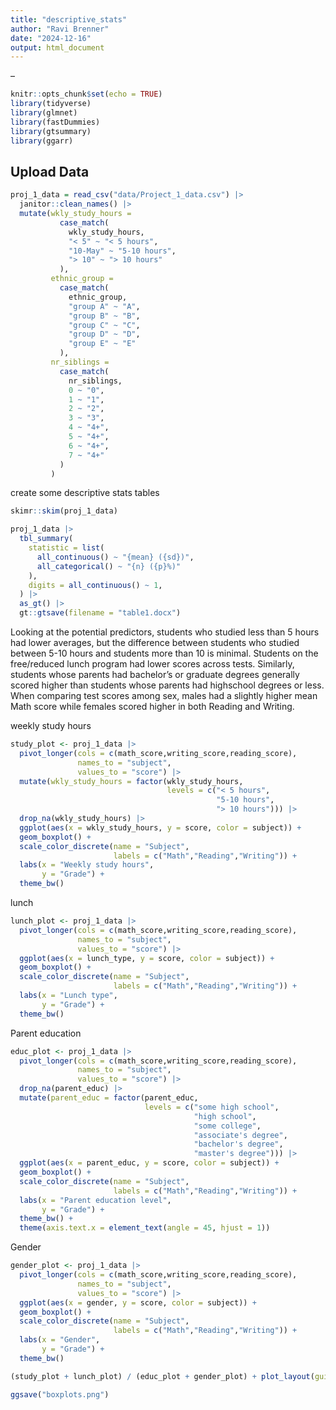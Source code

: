 ```yaml
---
title: "descriptive_stats"
author: "Ravi Brenner"
date: "2024-12-16"
output: html_document
---
```


--

```r
knitr::opts_chunk$set(echo = TRUE)
library(tidyverse)
library(glmnet)
library(fastDummies)
library(gtsummary)
library(ggarr)
```

## Upload Data

```r

proj_1_data = read_csv("data/Project_1_data.csv") |>
  janitor::clean_names() |>
  mutate(wkly_study_hours = 
           case_match(
             wkly_study_hours,
             "< 5" ~ "< 5 hours",
             "10-May" ~ "5-10 hours",
             "> 10" ~ "> 10 hours"
           ),
         ethnic_group = 
           case_match(
             ethnic_group,
             "group A" ~ "A",
             "group B" ~ "B",
             "group C" ~ "C",
             "group D" ~ "D",
             "group E" ~ "E"
           ),
         nr_siblings = 
           case_match(
             nr_siblings,
             0 ~ "0",
             1 ~ "1",
             2 ~ "2",
             3 ~ "3",
             4 ~ "4+",
             5 ~ "4+",
             6 ~ "4+",
             7 ~ "4+"
           )
         ) 
```

create some descriptive stats tables
```r
skimr::skim(proj_1_data)
```

```r
proj_1_data |>
  tbl_summary(
    statistic = list(
      all_continuous() ~ "{mean} ({sd})",
      all_categorical() ~ "{n} ({p}%)"
    ),
    digits = all_continuous() ~ 1,
  ) |>
  as_gt() |> 
  gt::gtsave(filename = "table1.docx")
```

Looking at the potential predictors, students who studied less than 5 hours had lower averages, but the difference between students who studied between 5-10 hours and students more than 10 is minimal. Students on the free/reduced lunch program had lower scores across tests. Similarly, students whose parents had bachelor’s or graduate degrees generally scored higher than students whose parents had highschool degrees or less. When comparing test scores among sex, males had a slightly higher mean Math score while females scored higher in both Reading and Writing.

weekly study hours
```r
study_plot <- proj_1_data |>
  pivot_longer(cols = c(math_score,writing_score,reading_score),
               names_to = "subject",
               values_to = "score") |>
  mutate(wkly_study_hours = factor(wkly_study_hours,
                                   levels = c("< 5 hours",
                                              "5-10 hours",
                                              "> 10 hours"))) |>
  drop_na(wkly_study_hours) |>
  ggplot(aes(x = wkly_study_hours, y = score, color = subject)) + 
  geom_boxplot() +
  scale_color_discrete(name = "Subject",
                       labels = c("Math","Reading","Writing")) + 
  labs(x = "Weekly study hours",
       y = "Grade") +
  theme_bw()
```

lunch

```r
lunch_plot <- proj_1_data |>
  pivot_longer(cols = c(math_score,writing_score,reading_score),
               names_to = "subject",
               values_to = "score") |>
  ggplot(aes(x = lunch_type, y = score, color = subject)) + 
  geom_boxplot() +
  scale_color_discrete(name = "Subject",
                       labels = c("Math","Reading","Writing")) + 
  labs(x = "Lunch type",
       y = "Grade") +
  theme_bw()
```

Parent education

```r
educ_plot <- proj_1_data |>
  pivot_longer(cols = c(math_score,writing_score,reading_score),
               names_to = "subject",
               values_to = "score") |>
  drop_na(parent_educ) |>
  mutate(parent_educ = factor(parent_educ,
                              levels = c("some high school",
                                         "high school",
                                         "some college",
                                         "associate's degree",
                                         "bachelor's degree",
                                         "master's degree"))) |>
  ggplot(aes(x = parent_educ, y = score, color = subject)) + 
  geom_boxplot() +
  scale_color_discrete(name = "Subject",
                       labels = c("Math","Reading","Writing")) + 
  labs(x = "Parent education level",
       y = "Grade") +
  theme_bw() + 
  theme(axis.text.x = element_text(angle = 45, hjust = 1))
```

Gender

```r
gender_plot <- proj_1_data |>
  pivot_longer(cols = c(math_score,writing_score,reading_score),
               names_to = "subject",
               values_to = "score") |>
  ggplot(aes(x = gender, y = score, color = subject)) + 
  geom_boxplot() +
  scale_color_discrete(name = "Subject",
                       labels = c("Math","Reading","Writing")) + 
  labs(x = "Gender",
       y = "Grade") +
  theme_bw()
```

```r
(study_plot + lunch_plot) / (educ_plot + gender_plot) + plot_layout(guides = 'collect')

ggsave("boxplots.png")
```

